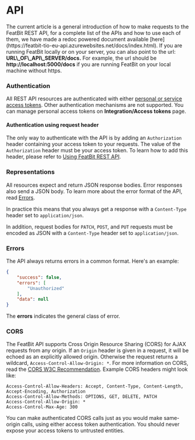 
# API

<Callout type="info">
The current article is a general introduction of how to make requests to the FeatBit REST API, for a complete list of the APIs and how to use each of them, we have made a redoc powered document available [here](https://featbit-tio-eu-api.azurewebsites.net/docs/index.html). If you are running FeatBit locally or on your server, you can also point to the url: <strong>URL\_OF\_API\_SERVER/docs.</strong> For example, the url should be <strong>http://localhost:5000/docs</strong> if you are running FeatBit on your local machine without https.
</Callout>

### Authentication

All REST API resources are authenticated with either [personal or service access tokens](../integrations/api-access-tokens.md). Other authentication mechanisms are not supported. You can manage personal access tokens on **Integration/Access tokens** page.

#### Authentication using request header

The only way to authenticate with the API is by adding an `Authorization` header containing your access token to your requests. The value of the `Authorization` header must be your access token. To learn how to add this header, please refer to [Using FeatBit REST API](using-featbit-rest-api.md).

### Representations

All resources expect and return JSON response bodies. Error responses also send a JSON body. To learn more about the error format of the API, read [Errors](overview.md#errors).

In practice this means that you always get a response with a `Content-Type` header set to `application/json`.

In addition, request bodies for `PATCH`, `POST`, and `PUT` requests must be encoded as JSON with a `Content-Type` header set to `application/json`.

### Errors

The API always returns errors in a common format. Here's an example:

```json
{
    "success": false,
    "errors": [
        "Unauthorized"
    ],
    "data": null
}
```

The **errors** indicates the general class of error.

### CORS

The FeatBit API supports Cross Origin Resource Sharing (CORS) for AJAX requests from any origin. If an `Origin` header is given in a request, it will be echoed as an explicitly allowed origin. Otherwise the request returns a wildcard, `Access-Control-Allow-Origin: *`. For more information on CORS, read the [CORS W3C Recommendation](http://www.w3.org/TR/cors). Example CORS headers might look like:

```
Access-Control-Allow-Headers: Accept, Content-Type, Content-Length, Accept-Encoding, Authorization
Access-Control-Allow-Methods: OPTIONS, GET, DELETE, PATCH
Access-Control-Allow-Origin: *
Access-Control-Max-Age: 300
```

You can make authenticated CORS calls just as you would make same-origin calls, using either access token authentication. You should never expose your access tokens to untrusted entities.
